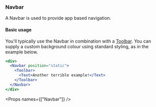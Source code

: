
<Nav title="Navbar" />
<SEO title="Navbar" />

<Container>
<Article sidebar={[
  { id: 'Navbar', name: 'Navbar'},
  { id: 'Basic usage', name: 'Basic usage' },
  { id: 'Props', name: 'Props' }
]}>

# Navbar

A Navbar is used to provide app based navigation.

#### Basic usage

You'll typically use the Navbar in combination with a [Toolbar](/components/toolbar). You can supply a custom background colour using standard styling, as in the example below.

```jsx
<div>
  <Navbar position="static">
    <Toolbar>
      <Text>Another terrible example!</Text>
    </Toolbar>
  </Navbar>
</div>
```

<Props names={["Navbar"]} />

</Article>
</Container>
